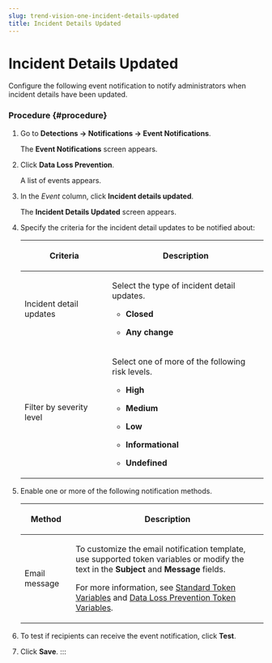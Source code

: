 ```yaml
---
slug: trend-vision-one-incident-details-updated
title: Incident Details Updated
---
```

# Incident Details Updated

Configure the following event notification to notify administrators when incident details have been updated.

### Procedure {#procedure}

1.  Go to **Detections → Notifications → Event Notifications**.

    The **Event Notifications** screen appears.

2.  Click **Data Loss Prevention**.

    A list of events appears.

3.  In the *Event* column, click **Incident details updated**.

    The **Incident Details Updated** screen appears.

4.  Specify the criteria for the incident detail updates to be notified about:

    <table>
    <colgroup>
    <col style="width: 36%" />
    <col style="width: 64%" />
    </colgroup>
    <thead>
    <tr>
    <th><p>Criteria</p></th>
    <th><p>Description</p></th>
    </tr>
    </thead>
    <tbody>
    <tr>
    <td><p>Incident detail updates</p></td>
    <td><p>Select the type of incident detail updates.</p>
    <ul>
    <li><p><strong>Closed</strong></p></li>
    <li><p><strong>Any change</strong></p></li>
    </ul></td>
    </tr>
    <tr>
    <td><p>Filter by severity level</p></td>
    <td><p>Select one of more of the following risk levels.</p>
    <ul>
    <li><p><strong>High</strong></p></li>
    <li><p><strong>Medium</strong></p></li>
    <li><p><strong>Low</strong></p></li>
    <li><p><strong>Informational</strong></p></li>
    <li><p><strong>Undefined</strong></p></li>
    </ul></td>
    </tr>
    </tbody>
    </table>

5.  Enable one or more of the following notification methods.

    <table>
    <colgroup>
    <col style="width: 21%" />
    <col style="width: 79%" />
    </colgroup>
    <thead>
    <tr>
    <th><p>Method</p></th>
    <th><p>Description</p></th>
    </tr>
    </thead>
    <tbody>
    <tr>
    <td><p>Email message</p></td>
    <td><p>To customize the email notification template, use supported token variables or modify the text in the <strong>Subject</strong> and <strong>Message</strong> fields.</p>
    <p>For more information, see <a href="trend-vision-one-standard-token-variables">Standard Token Variables</a> and <a href="trend-vision-one-dlp-token-variables">Data Loss Prevention Token Variables</a>.</p></td>
    </tr>
    </tbody>
    </table>

6.  To test if recipients can receive the event notification, click **Test**.

7.  Click **Save**.
:::
